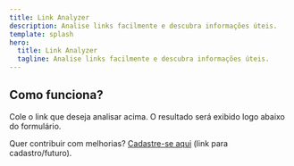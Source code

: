 ```yaml
---
title: Link Analyzer
description: Analise links facilmente e descubra informações úteis.
template: splash
hero:
  title: Link Analyzer
  tagline: Analise links facilmente e descubra informações úteis.
---
```



<LinkAnalyzerForm />

## Como funciona?

Cole o link que deseja analisar acima. O resultado será exibido logo abaixo do formulário.

Quer contribuir com melhorias? [Cadastre-se aqui](#) (link para cadastro/futuro).

